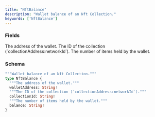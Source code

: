 ```yaml
---
title: "NftBalance"
description: "Wallet balance of an Nft Collection."
keywords: ['NftBalance']
---
```


### Fields

<ResponseField name="walletAddress" type="String!" required>
  The address of the wallet.
</ResponseField>

<ResponseField name="collectionId" type="String!" required>
  The ID of the collection (`collectionAddress:networkId`).
</ResponseField>

<ResponseField name="balance" type="String!" required>
  The number of items held by the wallet.
</ResponseField>

### Schema


```graphql 
"""Wallet balance of an Nft Collection."""
type NftBalance {
  """The address of the wallet."""
  walletAddress: String!
  """The ID of the collection (`collectionAddress:networkId`)."""
  collectionId: String!
  """The number of items held by the wallet."""
  balance: String!
}
```
